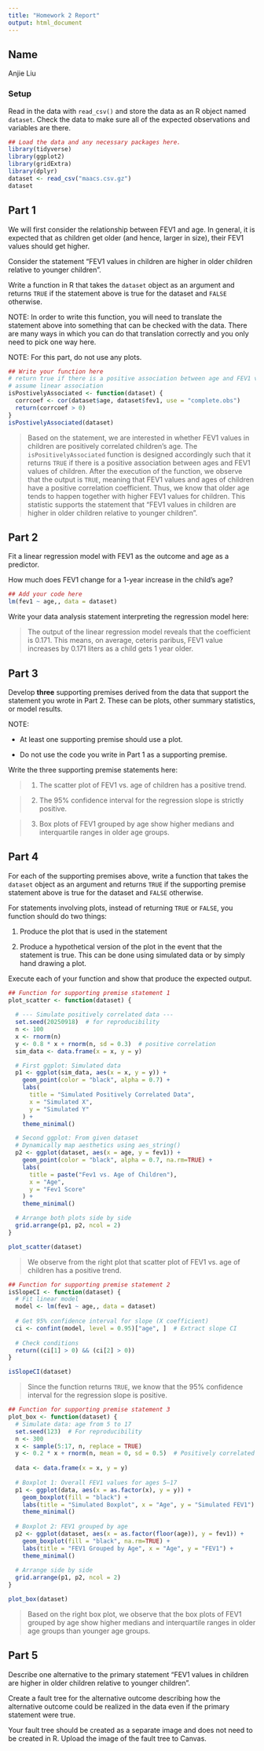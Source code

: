 ```yaml
---
title: "Homework 2 Report"
output: html_document
---
```


## Name

Anjie Liu

### Setup

Read in the data with `read_csv()` and store the data as an R object named `dataset`. Check the data to make sure all of the expected observations and variables are there.

```r
## Load the data and any necessary packages here.
library(tidyverse)
library(ggplot2)
library(gridExtra)
library(dplyr)
dataset <- read_csv("maacs.csv.gz")
dataset
```

## Part 1

We will first consider the relationship between FEV1 and age. In general, it is expected that as children get older (and hence, larger in size), their FEV1 values should get higher.

Consider the statement "FEV1 values in children are higher in older children relative to younger children".

Write a function in R that takes the `dataset` object as an argument and returns `TRUE` if the statement above is true for the dataset and `FALSE` otherwise.

NOTE: In order to write this function, you will need to translate the statement above into something that can be checked with the data. There are many ways in which you can do that translation correctly and you only need to pick one way here.

NOTE: For this part, do not use any plots.

```r
## Write your function here
# return true if there is a positive association between age and FEV1 values of children
# assume linear association
isPostivelyAssociated <- function(dataset) {
  corrcoef <- cor(dataset$age, dataset$fev1, use = "complete.obs")
  return(corrcoef > 0)
}
isPostivelyAssociated(dataset)
```

> Based on the statement, we are interested in whether FEV1 values in children are positively correlated children's age. The `isPositivelyAssociated` function is designed accordingly such that it returns `TRUE` if there is a positive association between ages and FEV1 values of children. After the execution of the function, we observe that the output is `TRUE`, meaning that FEV1 values and ages of children have a positive correlation coefficient. Thus, we know that older age tends to happen together with higher FEV1 values for children. This statistic supports the statement that "FEV1 values in children are higher in older children relative to younger children".

## Part 2

Fit a linear regression model with FEV1 as the outcome and age as a predictor.

How much does FEV1 change for a 1-year increase in the child's age?

```r
## Add your code here
lm(fev1 ~ age,, data = dataset)
```

Write your data analysis statement interpreting the regression model here:

> The output of the linear regression model reveals that the coefficient is 0.171. This means, on average, ceteris paribus, FEV1 value increases by 0.171 liters as a child gets 1 year older.

## Part 3

Develop **three** supporting premises derived from the data that support the statement you wrote in Part 2. These can be plots, other summary statistics, or model results.

NOTE:

-   At least one supporting premise should use a plot.

-   Do not use the code you write in Part 1 as a supporting premise.

Write the three supporting premise statements here:

> 1.  The scatter plot of FEV1 vs. age of children has a positive trend.

> 2.  The 95% confidence interval for the regression slope is strictly positive.

> 3.  Box plots of FEV1 grouped by age show higher medians and interquartile ranges in older age groups.

## Part 4

For each of the supporting premises above, write a function that takes the `dataset` object as an argument and returns `TRUE` if the supporting premise statement above is true for the dataset and `FALSE` otherwise.

For statements involving plots, instead of returning `TRUE` or `FALSE`, you function should do two things:

1.  Produce the plot that is used in the statement

2.  Produce a hypothetical version of the plot in the event that the statement is true. This can be done using simulated data or by simply hand drawing a plot.

Execute each of your function and show that produce the expected output.

```r
## Function for supporting premise statement 1
plot_scatter <- function(dataset) {
  
  # --- Simulate positively correlated data ---
  set.seed(20250918)  # for reproducibility
  n <- 100
  x <- rnorm(n)
  y <- 0.8 * x + rnorm(n, sd = 0.3)  # positive correlation
  sim_data <- data.frame(x = x, y = y)

  # First ggplot: Simulated data
  p1 <- ggplot(sim_data, aes(x = x, y = y)) +
    geom_point(color = "black", alpha = 0.7) +
    labs(
      title = "Simulated Positively Correlated Data",
      x = "Simulated X",
      y = "Simulated Y"
    ) +
    theme_minimal()

  # Second ggplot: From given dataset
  # Dynamically map aesthetics using aes_string()
  p2 <- ggplot(dataset, aes(x = age, y = fev1)) +
    geom_point(color = "black", alpha = 0.7, na.rm=TRUE) +
    labs(
      title = paste("Fev1 vs. Age of Children"),
      x = "Age",
      y = "Fev1 Score"
    ) +
    theme_minimal()

  # Arrange both plots side by side
  grid.arrange(p1, p2, ncol = 2)
}

plot_scatter(dataset)
```

> We observe from the right plot that scatter plot of FEV1 vs. age of children has a positive trend.

```r
## Function for supporting premise statement 2
isSlopeCI <- function(dataset) {
  # Fit linear model
  model <- lm(fev1 ~ age,, data = dataset)
  
  # Get 95% confidence interval for slope (X coefficient)
  ci <- confint(model, level = 0.95)["age", ]  # Extract slope CI
  
  # Check conditions
  return((ci[1] > 0) && (ci[2] > 0))
}

isSlopeCI(dataset)
```

> Since the function returns `TRUE`, we know that the 95% confidence interval for the regression slope is positive.


```r
## Function for supporting premise statement 3
plot_box <- function(dataset) {
  # Simulate data: age from 5 to 17
  set.seed(123)  # For reproducibility
  n <- 300
  x <- sample(5:17, n, replace = TRUE)
  y <- 0.2 * x + rnorm(n, mean = 0, sd = 0.5)  # Positively correlated
  
  data <- data.frame(x = x, y = y)
  
  # Boxplot 1: Overall FEV1 values for ages 5–17
  p1 <- ggplot(data, aes(x = as.factor(x), y = y)) +
    geom_boxplot(fill = "black") +
    labs(title = "Simulated Boxplot", x = "Age", y = "Simulated FEV1") +
    theme_minimal()
  
  # Boxplot 2: FEV1 grouped by age
  p2 <- ggplot(dataset, aes(x = as.factor(floor(age)), y = fev1)) +
    geom_boxplot(fill = "black", na.rm=TRUE) +
    labs(title = "FEV1 Grouped by Age", x = "Age", y = "FEV1") +
    theme_minimal()
  
  # Arrange side by side
  grid.arrange(p1, p2, ncol = 2)
}

plot_box(dataset)
```

> Based on the right box plot, we observe that the box plots of FEV1 grouped by age show higher medians and interquartile ranges in older age groups than younger age groups.

## Part 5

Describe one alternative to the primary statement "FEV1 values in children are higher in older children relative to younger children".

Create a fault tree for the alternative outcome describing how the alternative outcome could be realized in the data even if the primary statement were true.

Your fault tree should be created as a separate image and does not need to be created in R. Upload the image of the fault tree to Canvas.
